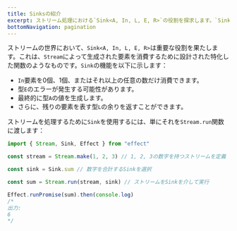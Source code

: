 ```yaml
---
title: Sinksの紹介
excerpt: ストリーム処理における`Sink<A, In, L, E, R>`の役割を探求します。`Sink`が要素を消費し、エラーを処理し、値を生成し、残りの要素を管理する方法を学びます。`Stream.run`とのシームレスな連携によって、効率的なストリーム処理を実現します。
bottomNavigation: pagination
---
```


ストリームの世界において、`Sink<A, In, L, E, R>`は重要な役割を果たします。これは、`Stream`によって生成された要素を消費するために設計された特化した関数のようなものです。`Sink`の機能を以下に示します：

- `In`要素を0個、1個、またはそれ以上の任意の数だけ消費できます。
- 型`E`のエラーが発生する可能性があります。
- 最終的に型`A`の値を生成します。
- さらに、残りの要素を表す型`L`の余りを返すことができます。

ストリームを処理するために`Sink`を使用するには、単にそれを`Stream.run`関数に渡します：

```ts twoslash
import { Stream, Sink, Effect } from "effect"

const stream = Stream.make(1, 2, 3) // 1, 2, 3の数字を持つストリームを定義

const sink = Sink.sum // 数字を合計するSinkを選択

const sum = Stream.run(stream, sink) // ストリームをSinkを介して実行

Effect.runPromise(sum).then(console.log)
/*
出力:
6
*/
```
